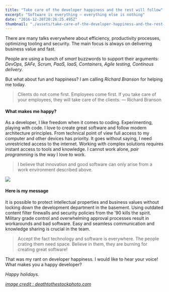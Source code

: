 ```yaml
---
title: "Take care of the developer happiness and the rest will follow"
excerpt: "Software is everything — everything else is nothing"
date: "2016-12-20T20:26:25.495Z"
thumbnail: "./assets/take-care-of-the-developer-happiness-and-the-rest-will-follow/1_Jnpe7fyhqBq8fR0PGUkKHA.jpeg"
---
```


There are many talks everywhere about efficiency, productivity processes, optimizing tooling and security. The main focus is always on delivering business value and fast.

People are using a bunch of *smart* buzzwords to support their arguments: *DevOps, SAFe, Scrum, PaaS, IaaS, Containers, Agile testing, Continous delivery.*

But what about fun and happiness? I am calling *Richard Branson* for helping me today.

> Clients do not come first. Employees come first. If you take care of your employees, they will take care of the clients. — Richard Branson

#### What makes me happy?

As a developer, I like freedom when it comes to coding. Experimenting, playing with code. I love to create great software and follow modern architecture principles. From technical point of view full access to my computer and other devices has priority. It goes without saying, I need unrestricted access to the internet. Working with complex solutions requires instant access to tools and knowledge. I cannot work alone, *pair programming* is the way I love to work.

> I believe that innovation and good software can only arise from a work environment described above.

![](./assets/take-care-of-the-developer-happiness-and-the-rest-will-follow/1_m5emUnqGlhKKsAgbm2j5Gg.png)

#### Here is my message

It is possible to protect intellectual properties and business values without locking down the development department in the basement. Using outdated content filter firewalls and security policies from the ’90 kills the spirit. Military grade control and overwhelming approval processes result in workarounds and bad software. Easy and seamless communication and knowledge sharing is crucial in the team.

> Accept the fact technology and software is everywhere. The people crating them need space. Believe in them, they are burning for creating great software!

That was my rant on developer happiness. I would like to hear your voice! What makes you a happy developer?

*Happy holidays.*

*[image credit : deathtothestockphoto.com](http://deathtothestockphoto.com)*

